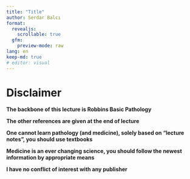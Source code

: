 ```yaml
---
title: "Title"
author: Serdar Balcı
format:
  revealjs:
    scrollable: true
  gfm:
    preview-mode: raw
lang: en
keep-md: true
# editor: visual
---
```



# Disclaimer

__The backbone of this lecture is Robbins Basic Pathology__

__The other references are given at the end of lecture__

__One cannot learn pathology \(and medicine\)\, solely based on “lecture notes”\, you should use textbooks__

__Medicine is an ever changing science\, you should follow the newest information by appropriate means__

__I have no conflict of interest with any publisher__

